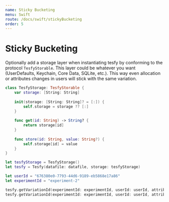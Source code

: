 ```yaml
---
name: Sticky Bucketing
menu: Swift
route: /docs/swift/stickyBucketing
order: 5
---
```


# Sticky Bucketing

Optionally add a storage layer when instantiating tesfy by conforming to the protocol `TesfyStorable`. This layer could be whatever you want (UserDefaults, Keychain, Core Data, SQLite, etc.). This way even allocation or attributes changes in users will stick with the same variation.

```swift
class TesfyStorage: TesfyStorable {
    var storage: [String: String]
    
    init(storage: [String: String]? = [:]) {
        self.storage = storage ?? [:]
    }
    
    func get(id: String) -> String? {
        return storage[id]
    }
    
    func store(id: String, value: String?) {
        self.storage[id] = value
    }
}

let tesfyStorage = TesfyStorage()
let tesfy = Tesfy(datafile: datafile, storage: tesfyStorage)

let userId = "676380e0-7793-44d6-9189-eb5868e17a86"
let experimentId = "experiment-2"

tesfy.getVariationId(experimentId: experimentId, userId: userId, attributes: "{ \"countryCode\": \"us\" }") // "0"
tesfy.getVariationId(experimentId: experimentId, userId: userId, attributes: "{ \"countryCode\": \"ve\" }") // "0"
```
